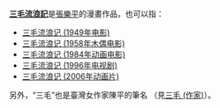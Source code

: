 '''[[三毛流浪記|三毛流浪記]]'''是[[張樂平|張樂平]]的漫畫作品，也可以指：
*[[三毛流浪记_(1949年电影)|三毛流浪记 (1949年电影)]]
*[[三毛流浪记_(1958年木偶电影)|三毛流浪记 (1958年木偶电影)]]
*[[三毛流浪记_(1984年动画电影)|三毛流浪记 (1984年动画电影)]]
*[[三毛流浪记_(1996年电视剧)|三毛流浪记 (1996年电视剧)]]
*[[三毛流浪记_(2006年动画片)|三毛流浪记 (2006年动画片)]]

另外，“三毛”也是臺灣女作家陳平的筆名 （見[[三毛_(作家)|三毛 (作家)]]）。
{{disambig|cat=五字作品消歧義}}